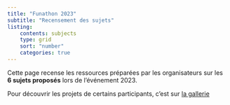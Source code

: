 ```yaml
---
title: "Funathon 2023"
subtitle: "Recensement des sujets"
listing:
    contents: subjects
    type: grid
    sort: "number"
    categories: true
---
```


Cette page recense les ressources préparées par les organisateurs sur les __6 sujets proposés__
lors de l'événement 2023.

Pour découvrir les projets de certains participants, c'est sur [la gallerie](./gallery.qmd)
